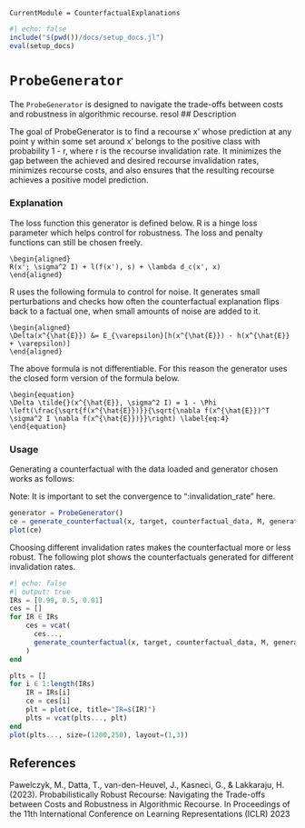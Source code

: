 ``` @meta›
CurrentModule = CounterfactualExplanations 
```

```julia
#| echo: false
include("$(pwd())/docs/setup_docs.jl")
eval(setup_docs)
```
# `ProbeGenerator`

The `ProbeGenerator` is designed to navigate the trade-offs between costs and robustness in algorithmic recourse.
resol
## Description

The goal of ProbeGenerator is to find a recourse x' whose prediction at any point y within some set around x' belongs to the positive class with probability 1 - r, where r is the recourse invalidation rate. It minimizes the gap between the achieved and desired recourse invalidation rates, minimizes recourse costs, and also ensures that the resulting recourse achieves a positive model prediction.

### Explanation

The loss function this generator is defined below. R is a hinge loss parameter which helps control for robustness. The loss and penalty functions can still be chosen freely.

``` math
\begin{aligned}
R(x'; \sigma^2 I) + l(f(x'), s) + \lambda d_c(x', x)
\end{aligned}
```

R uses the following formula to control for noise. It generates small perturbations and checks how often the counterfactual explanation flips back to a factual one, when small amounts of noise are added to it.

``` math
\begin{aligned}
\Delta(x^{\hat{E}}) &= E_{\varepsilon}[h(x^{\hat{E}}) - h(x^{\hat{E}} + \varepsilon)]
\end{aligned}
```

The above formula is not differentiable. For this reason the generator uses the closed form version of the formula below.

``` math
\begin{equation}
\Delta \tilde{}(x^{\hat{E}}, \sigma^2 I) = 1 - \Phi \left(\frac{\sqrt{f(x^{\hat{E}})}}{\sqrt{\nabla f(x^{\hat{E}})^T \sigma^2 I \nabla f(x^{\hat{E}})}}\right) \label{eq:4}
\end{equation}
```




### Usage

Generating a counterfactual with the data loaded and generator chosen works as follows:

Note: It is important to set the convergence to ":invalidation_rate" here.
```julia
generator = ProbeGenerator()
ce = generate_counterfactual(x, target, counterfactual_data, M, generator, converge_when =:invalidation_rate, invalidation_rate = 0.5, learning_rate = 0.5)
plot(ce)
```

Choosing different invalidation rates makes the counterfactual more or less robust. The following plot shows the counterfactuals generated for different invalidation rates.

```julia
#| echo: false
#| output: true
IRs = [0.99, 0.5, 0.01]
ces = []
for IR ∈ IRs
    ces = vcat(
      ces...,
      generate_counterfactual(x, target, counterfactual_data, M, generator, converge_when =:invalidation_rate, invalidation_rate = IR, learning_rate = 0.5)
    )
end

plts = []
for i ∈ 1:length(IRs)
    IR = IRs[i]  
    ce = ces[i]
    plt = plot(ce, title="IR=$(IR)")
    plts = vcat(plts..., plt)
end
plot(plts..., size=(1200,250), layout=(1,3))
```


## References

Pawelczyk, M., Datta, T., van-den-Heuvel, J., Kasneci, G., & Lakkaraju, H. (2023). Probabilistically Robust Recourse: Navigating the Trade-offs between Costs and Robustness in Algorithmic Recourse. In Proceedings of the 11th International Conference on Learning Representations (ICLR) 2023

